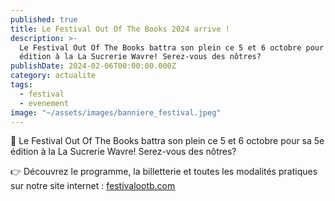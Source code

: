 ```yaml
---
published: true
title: Le Festival Out Of The Books 2024 arrive !
description: >-
  Le Festival Out Of The Books battra son plein ce 5 et 6 octobre pour sa 5e
  édition à la La Sucrerie Wavre! Serez-vous des nôtres?
publishDate: 2024-02-06T00:00:00.000Z
category: actualite
tags:
  - festival
  - evenement
image: "~/assets/images/banniere_festival.jpeg"
---
```


💙 Le Festival Out Of The Books battra son plein ce 5 et 6 octobre pour sa 5e édition à la La Sucrerie Wavre! Serez-vous des nôtres?

👉 Découvrez le programme, la billetterie et toutes les modalités pratiques sur notre site internet : [festivalootb.com](https://www.festivalootb.com/)

